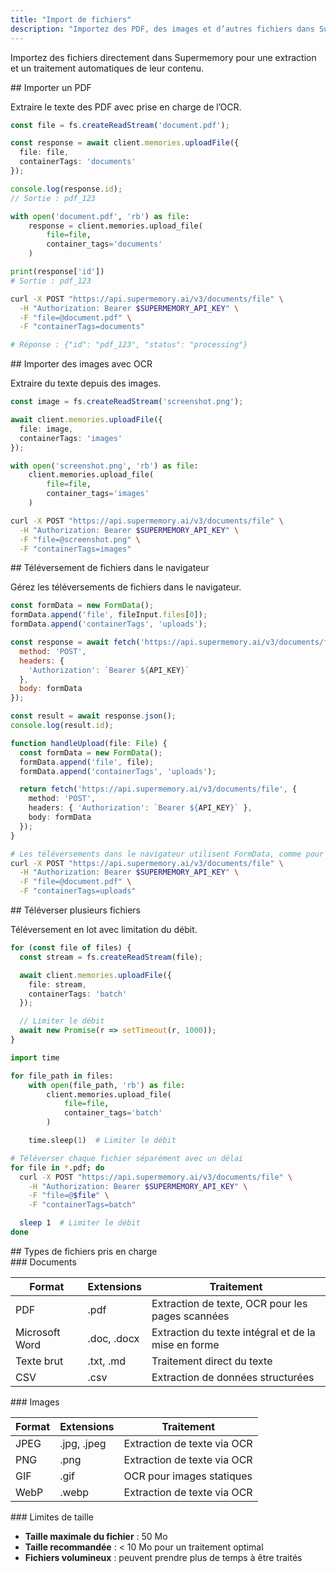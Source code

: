 ```yaml
---
title: "Import de fichiers"
description: "Importez des PDF, des images et d’autres fichiers dans Supermemory"
---
```


Importez des fichiers directement dans Supermemory pour une extraction et un traitement automatiques de leur contenu.

<div id="upload-a-pdf">
  ## Importer un PDF
</div>

Extraire le texte des PDF avec prise en charge de l’OCR.

<CodeGroup>

```typescript TypeScript
const file = fs.createReadStream('document.pdf');

const response = await client.memories.uploadFile({
  file: file,
  containerTags: 'documents'
});

console.log(response.id);
// Sortie : pdf_123
```

```python Python
with open('document.pdf', 'rb') as file:
    response = client.memories.upload_file(
        file=file,
        container_tags='documents'
    )

print(response['id'])
# Sortie : pdf_123
```

```bash cURL
curl -X POST "https://api.supermemory.ai/v3/documents/file" \
  -H "Authorization: Bearer $SUPERMEMORY_API_KEY" \
  -F "file=@document.pdf" \
  -F "containerTags=documents"

# Réponse : {"id": "pdf_123", "status": "processing"}
```

</CodeGroup>

<div id="upload-images-with-ocr">
  ## Importer des images avec OCR
</div>

Extraire du texte depuis des images.

<CodeGroup>

```typescript TypeScript
const image = fs.createReadStream('screenshot.png');

await client.memories.uploadFile({
  file: image,
  containerTags: 'images'
});
```

```python Python
with open('screenshot.png', 'rb') as file:
    client.memories.upload_file(
        file=file,
        container_tags='images'
    )
```

```bash cURL
curl -X POST "https://api.supermemory.ai/v3/documents/file" \
  -H "Authorization: Bearer $SUPERMEMORY_API_KEY" \
  -F "file=@screenshot.png" \
  -F "containerTags=images"
```

</CodeGroup>

<div id="browser-file-upload">
  ## Téléversement de fichiers dans le navigateur
</div>

Gérez les téléversements de fichiers dans le navigateur.

<CodeGroup>

```javascript JavaScript
const formData = new FormData();
formData.append('file', fileInput.files[0]);
formData.append('containerTags', 'uploads');

const response = await fetch('https://api.supermemory.ai/v3/documents/file', {
  method: 'POST',
  headers: {
    'Authorization': `Bearer ${API_KEY}`
  },
  body: formData
});

const result = await response.json();
console.log(result.id);
```

```typescript React
function handleUpload(file: File) {
  const formData = new FormData();
  formData.append('file', file);
  formData.append('containerTags', 'uploads');

  return fetch('https://api.supermemory.ai/v3/documents/file', {
    method: 'POST',
    headers: { 'Authorization': `Bearer ${API_KEY}` },
    body: formData
  });
}
```

```bash cURL
# Les téléversements dans le navigateur utilisent FormData, comme pour l’envoi de fichiers
curl -X POST "https://api.supermemory.ai/v3/documents/file" \
  -H "Authorization: Bearer $SUPERMEMORY_API_KEY" \
  -F "file=@document.pdf" \
  -F "containerTags=uploads"
```

</CodeGroup>

<div id="upload-multiple-files">
  ## Téléverser plusieurs fichiers
</div>

Téléversement en lot avec limitation du débit.

<CodeGroup>

```typescript TypeScript
for (const file of files) {
  const stream = fs.createReadStream(file);

  await client.memories.uploadFile({
    file: stream,
    containerTags: 'batch'
  });

  // Limiter le débit
  await new Promise(r => setTimeout(r, 1000));
}
```

```python Python
import time

for file_path in files:
    with open(file_path, 'rb') as file:
        client.memories.upload_file(
            file=file,
            container_tags='batch'
        )

    time.sleep(1)  # Limiter le débit
```

```bash cURL
# Téléverser chaque fichier séparément avec un délai
for file in *.pdf; do
  curl -X POST "https://api.supermemory.ai/v3/documents/file" \
    -H "Authorization: Bearer $SUPERMEMORY_API_KEY" \
    -F "file=@$file" \
    -F "containerTags=batch"

  sleep 1  # Limiter le débit
done
```

</CodeGroup>

<div id="supported-file-types">
  ## Types de fichiers pris en charge
</div>

<div id="documents">
  ### Documents
</div>

| Format | Extensions | Traitement |
|--------|------------|------------|
| PDF | .pdf | Extraction de texte, OCR pour les pages scannées |
| Microsoft Word | .doc, .docx | Extraction du texte intégral et de la mise en forme |
| Texte brut | .txt, .md | Traitement direct du texte |
| CSV | .csv | Extraction de données structurées |

<div id="images">
  ### Images
</div>

| Format | Extensions | Traitement |
|--------|------------|------------|
| JPEG | .jpg, .jpeg | Extraction de texte via OCR |
| PNG | .png | Extraction de texte via OCR |
| GIF | .gif | OCR pour images statiques |
| WebP | .webp | Extraction de texte via OCR |

<div id="size-limits">
  ### Limites de taille
</div>

- **Taille maximale du fichier** : 50 Mo
- **Taille recommandée** : < 10 Mo pour un traitement optimal
- **Fichiers volumineux** : peuvent prendre plus de temps à être traités
